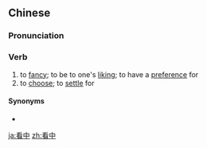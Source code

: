==Chinese==
{{zh-forms}}

===Pronunciation===
{{zh-pron
|m=kànzhòng
|c=hon3 zung3
|cat=v
}}

===Verb===
{{zh-verb}}

# to [[fancy]]; to be to one's [[liking]]; to have a [[preference]] for
# to [[choose]]; to [[settle]] for

====Synonyms====
* {{zh-l|相中}}

[[ja:看中]]
[[zh:看中]]